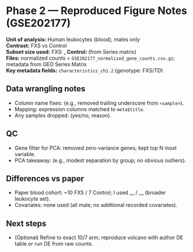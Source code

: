 # Phase 2 — Reproduced Figure Notes (GSE202177)

**Unit of analysis:** Human leukocytes (blood), males only  
**Contrast:** FXS vs Control  
**Subset size used:** FXS: __, Control: __ (from Series matrix)  
**Files:** normalized counts = `GSE202177_normalized_gene_counts.csv.gz`; metadata from GEO Series Matrix  
**Key metadata fields:** `characteristics_ch1.2` (genotype: FXS/TD)

## Data wrangling notes
- Column name fixes: (e.g., removed trailing underscore from `<sample>`).
- Mapping: expression columns matched to `meta$title`.
- Any samples dropped: (yes/no, reason).

## QC
- Gene filter for PCA: removed zero-variance genes; kept top N most variable.
- PCA takeaway: (e.g., modest separation by group; no obvious outliers).

## Differences vs paper
- Paper blood cohort: ~10 FXS / 7 Control; I used __ / __ (broader leukocyte set).
- Covariates: none used (all male; no additional recorded covariates).

## Next steps
- (Optional) Refine to exact 10/7 arm; reproduce volcano with author DE table or run DE from raw counts.
